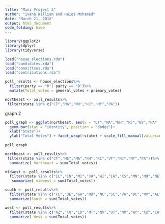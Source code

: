 ```yaml
---
title: "Mini Project 3"
author: "Ivana William and Haiqa Mohamed"
date: "March 21, 2018"
output: html_document
code_folding: hide
---
```


```r
library(ggplot2)
library(dplyr)
library(tidyverse)
```

```r
load("house_elections.rda")
load("candidates.rda")
load("committees.rda")
load("contributions.rda")
```

```r
poll_results <- house_elections%>%
  filter(party == "R"| party == "D")%>%
  mutate(Total_votes = general_votes + primary_votes) 
```

```r
northeast <- poll_results%>%
 filter(state %in% c("CT","MA","NH","NJ","NY","PA"))
```
graph 2
```r
poll_graph <- ggplot(northeast, aes(x = "CT","MA","NH","NJ","NY","PA" , y = Total_votes, fill = party)) +
  geom_bar(stat = "identity", position = "dodge")+
  xlab("State")+
  ylab("Total Votes") + facet_wrap(~state) + scale_fill_manual(values=c("BLUE", "RED"))
  
poll_graph
```





```r
northeast <- poll_results%>%
 filter(state %in% c("CT","ME","MA","NH","RI","VT","NJ","NY","PA"))%>%
  summarize( Northeast = sum(Total_votes))
```
```r
midwest <- poll_results%>%
  filter(state %in% c("IL","IN","MI","OH","WI","IA","KS","MN","MO","NE","ND","SD"))%>%
   summarize( midwest = sum(Total_votes))
```
```r
south <- poll_results%>%
  filter(state %in% c("FL","DE","GA","MD","NC","SC","VA","DC","WV","AL","KY","MI","TN","AR","LA","OK","TX")) %>%
  summarize(South = sum(Total_votes))
```
```r
west <- poll_results%>%
  filter(state %in% c("AZ","CO","ID","MT","NV","UT","NM","WY","AK","CA","OR","HI","WA"))%>%
  summarize( West = sum(Total_votes))
```



